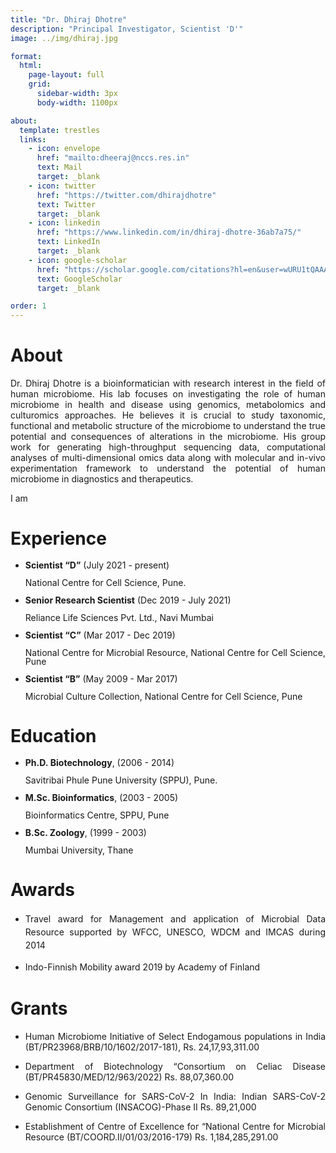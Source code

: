 ```yaml
---
title: "Dr. Dhiraj Dhotre"
description: "Principal Investigator, Scientist 'D'"
image: ../img/dhiraj.jpg

format: 
  html:
    page-layout: full
    grid:
      sidebar-width: 3px
      body-width: 1100px

about: 
  template: trestles
  links: 
    - icon: envelope
      href: "mailto:dheeraj@nccs.res.in"
      text: Mail
      target: _blank
    - icon: twitter
      href: "https://twitter.com/dhirajdhotre"
      text: Twitter
      target: _blank
    - icon: linkedin
      href: "https://www.linkedin.com/in/dhiraj-dhotre-36ab7a75/"
      text: LinkedIn
      target: _blank
    - icon: google-scholar
      href: "https://scholar.google.com/citations?hl=en&user=wURU1tQAAAAJ"
      text: GoogleScholar
      target: _blank

order: 1
---
```


# About

::: {style="text-align: justify"}
Dr. Dhiraj Dhotre is a bioinformatician with research interest in the field of human microbiome. His lab focuses on investigating the role of human microbiome in health and disease using genomics, metabolomics and culturomics approaches. He believes it is crucial to study taxonomic, functional and metabolic structure of the microbiome to understand the true potential and consequences of alterations in the microbiome. His group work for generating high-throughput sequencing data, computational analyses of multi-dimensional omics data along with molecular and in-vivo experimentation framework to understand the potential of human microbiome in diagnostics and therapeutics.

I am
:::

# Experience

::: {style="text-align: justify; line-height: 1"}
-   **Scientist "D"** (July 2021 - present)

    National Centre for Cell Science, Pune.

-   **Senior Research Scientist** (Dec 2019 - July 2021)

    Reliance Life Sciences Pvt. Ltd., Navi Mumbai

-   **Scientist "C"** (Mar 2017 - Dec 2019)

    National Centre for Microbial Resource, National Centre for Cell Science, Pune

-   **Scientist "B"** (May 2009 - Mar 2017)

    Microbial Culture Collection, National Centre for Cell Science, Pune
:::

# Education

::: {style="text-align: justify; line-height: 1"}
-   **Ph.D. Biotechnology**, (2006 - 2014)

    Savitribai Phule Pune University (SPPU), Pune.

-   **M.Sc. Bioinformatics**, (2003 - 2005)

    Bioinformatics Centre, SPPU, Pune

-   **B.Sc. Zoology**, (1999 - 2003)

    Mumbai University, Thane
:::

# Awards

::: {style="text-align: justify; line-height: 1.5"}
-   Travel award for Management and application of Microbial Data Resource supported by WFCC, UNESCO, WDCM and IMCAS during 2014

-   Indo-Finnish Mobility award 2019 by Academy of Finland
:::

# Grants

::: {style="text-align: justify"}
-   Human Microbiome Initiative of Select Endogamous populations in India (BT/PR23968/BRB/10/1602/2017-181), Rs. 24,17,93,311.00

-   Department of Biotechnology "Consortium on Celiac Disease (BT/PR45830/MED/12/963/2022) Rs. 88,07,360.00

-   Genomic Surveillance for SARS-CoV-2 In India: Indian SARS-CoV-2 Genomic Consortium (INSACOG)-Phase II Rs. 89,21,000

-   Establishment of Centre of Excellence for "National Centre for Microbial Resource (BT/COORD.II/01/03/2016-179) Rs. 1,184,285,291.00
:::
